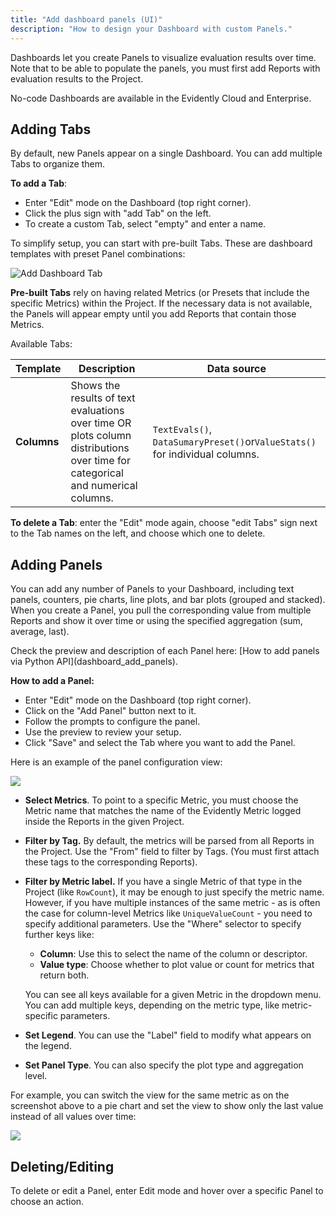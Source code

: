 ```yaml
---
title: "Add dashboard panels (UI)"
description: "How to design your Dashboard with custom Panels."
---
```


Dashboards let you create Panels to visualize evaluation results over time. Note that to be able to populate the panels, you must first add Reports with evaluation results to the Project.

<Check>
  No-code Dashboards are available in the Evidently Cloud and Enterprise.
</Check>

## Adding Tabs

By default, new Panels appear on a single Dashboard. You can add multiple Tabs to organize them.

**To add a Tab**:

- Enter "Edit" mode on the Dashboard (top right corner).
- Click the plus sign with "add Tab" on the left.
- To create a custom Tab, select "empty" and enter a name.

To simplify setup, you can start with pre-built Tabs. These are dashboard templates with preset Panel combinations:

![Add Dashboard Tab](/images/dashboard/add_dashboard_tab_v2.gif)

**Pre-built Tabs** rely on having related Metrics (or Presets that include the specific Metrics) within the Project. If the necessary data is not available, the Panels will appear empty until you add Reports that contain those Metrics.

Available Tabs:

| Template    | Description                                                                                                                    | Data source                                                                 |
| ----------- | ------------------------------------------------------------------------------------------------------------------------------ | --------------------------------------------------------------------------- |
| **Columns** | Shows the results of text evaluations over time OR plots column distributions over time for categorical and numerical columns. | `TextEvals()`, `DataSumaryPreset()`or`ValueStats()` for individual columns. |

**To delete a Tab**: enter the "Edit" mode again, choose "edit Tabs" sign next to the Tab names on the left, and choose which one to delete.

## Adding Panels

You can add any number of Panels to your Dashboard, including text panels, counters, pie charts, line plots, and bar plots (grouped and stacked). When you create a Panel, you pull the corresponding value from multiple Reports and show it over time or using the specified aggregation (sum, average, last).

<Info>
  Check the preview and description of each Panel here: [How to add panels via Python API](dashboard_add_panels).
</Info>

**How to add a Panel:**

- Enter "Edit" mode on the Dashboard (top right corner).
- Click on the "Add Panel" button next to it.
- Follow the prompts to configure the panel.
- Use the preview to review your setup.
- Click "Save" and select the Tab where you want to add the Panel.

Here is an example of the panel configuration view:

![](/images/dashboard/add_panel_ui.png)

- **Select Metrics**. To point to a specific Metric, you must choose the Metric name that matches the name of the Evidently Metric logged inside the Reports in the given Project.
- **Filter by Tag.** By default, the metrics will be parsed from all Reports in the Project. Use the "From" field to filter by Tags. (You must first attach these tags to the corresponding Reports).
- **Filter by Metric label.** If you have a single Metric of that type in the Project (like `RowCount`), it may be enough to just specify the metric name. However, if you have multiple instances of the same metric - as is often the case for column-level Metrics like `UniqueValueCount` - you need to specify additional parameters. Use the "Where" selector to specify further keys like:
  - **Column**: Use this to select the name of the column or descriptor.
  - **Value type**: Choose whether to plot value or count for metrics that return both.

  You can see all keys available for a given Metric in the dropdown menu. You can add multiple keys, depending on the metric type, like metric-specific parameters.
- **Set Legend**. You can use the "Label" field to modify what appears on the legend.
- **Set Panel Type**. You can also specify the plot type and aggregation level.

For example, you can switch the view for the same metric as on the screenshot above to a pie chart and set the view to show only the last value instead of all values over time:

![](/images/dashboard/add_panel_ui_pie.png)

## **Deleting/Editing**

To delete or edit a Panel, enter Edit mode and hover over a specific Panel to choose an action.